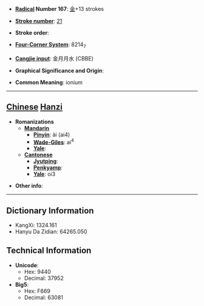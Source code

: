 * '''[[Wiktionary:Chinese radical index| Radical]] Number 167''': [[Wiktionary:Chinese radical index 金|金]]+13 strokes

* '''[[Wiktionary:Chinese total strokes index|Stroke number]]''': [[Wiktionary:Chinese total strokes index 21|21]]

* '''Stroke order''': 

* '''[[Wiktionary:Chinese four corner index|Four-Corner System]]''': 8214<sub>7</sub>

* '''[[Wiktionary:Chinese Cangjie index|Cangjie input]]''': 金月月水 (CBBE)

* '''Graphical Significance and Origin''': 

* '''Common Meaning''': ionium

----

== [[Chinese]] [[Hanzi]] ==

* '''Romanizations'''
** '''[[Mandarin]]'''
*** '''[[Pinyin]]''': ài (ai4)
*** '''[[Wade-Giles]]''': ai<sup>4</sup>
*** '''[[Yale]]''': 
** '''[[Cantonese]]'''
*** '''[[Jyutping]]''':
*** '''[[Penkyamp]]''': 
*** '''[[Yale]]''': oi3

* '''Other info''': 

----

== Dictionary Information ==

* KangXi: 1324.161
* Hanyu Da Zidian: 64265.050

== Technical Information ==

* '''Unicode''':
** Hex: 9440
** Decimal: 37952
* '''Big5''':
** Hex: F669
** Decimal: 63081